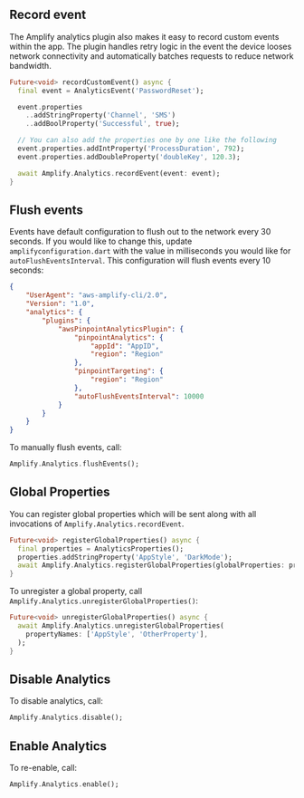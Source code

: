 ## Record event

The Amplify analytics plugin also makes it easy to record custom events within the app. The plugin handles retry logic in the event the device looses network connectivity and automatically batches requests to reduce network bandwidth.

```dart
Future<void> recordCustomEvent() async {
  final event = AnalyticsEvent('PasswordReset');

  event.properties
    ..addStringProperty('Channel', 'SMS')
    ..addBoolProperty('Successful', true);

  // You can also add the properties one by one like the following
  event.properties.addIntProperty('ProcessDuration', 792);
  event.properties.addDoubleProperty('doubleKey', 120.3);

  await Amplify.Analytics.recordEvent(event: event);
}
```

## Flush events

Events have default configuration to flush out to the network every 30 seconds. If you would like to change this, update `amplifyconfiguration.dart` with the value in milliseconds you would like for `autoFlushEventsInterval`. This configuration will flush events every 10 seconds:

```json
{
    "UserAgent": "aws-amplify-cli/2.0",
    "Version": "1.0",
    "analytics": {
        "plugins": {
            "awsPinpointAnalyticsPlugin": {
                "pinpointAnalytics": {
                    "appId": "AppID",
                    "region": "Region"
                },
                "pinpointTargeting": {
                    "region": "Region"
                },
                "autoFlushEventsInterval": 10000
            }
        }
    }
}
```

To manually flush events, call:

```dart
Amplify.Analytics.flushEvents();
```

## Global Properties

You can register global properties which will be sent along with all invocations of `Amplify.Analytics.recordEvent`.

```dart
Future<void> registerGlobalProperties() async {
  final properties = AnalyticsProperties();
  properties.addStringProperty('AppStyle', 'DarkMode');
  await Amplify.Analytics.registerGlobalProperties(globalProperties: properties);
}
```

To unregister a global property, call `Amplify.Analytics.unregisterGlobalProperties()`:

```dart
Future<void> unregisterGlobalProperties() async {
  await Amplify.Analytics.unregisterGlobalProperties(
    propertyNames: ['AppStyle', 'OtherProperty'],
  );
}
```

## Disable Analytics

To disable analytics, call:

```dart
Amplify.Analytics.disable();
```

## Enable Analytics

To re-enable, call:

```dart
Amplify.Analytics.enable();
```

